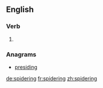 ==English==

===Verb===
{{head|en}}

# {{present participle of|spider|lang=en}}

===Anagrams===
* [[presiding#English|presiding]]

[[de:spidering]]
[[fr:spidering]]
[[zh:spidering]]